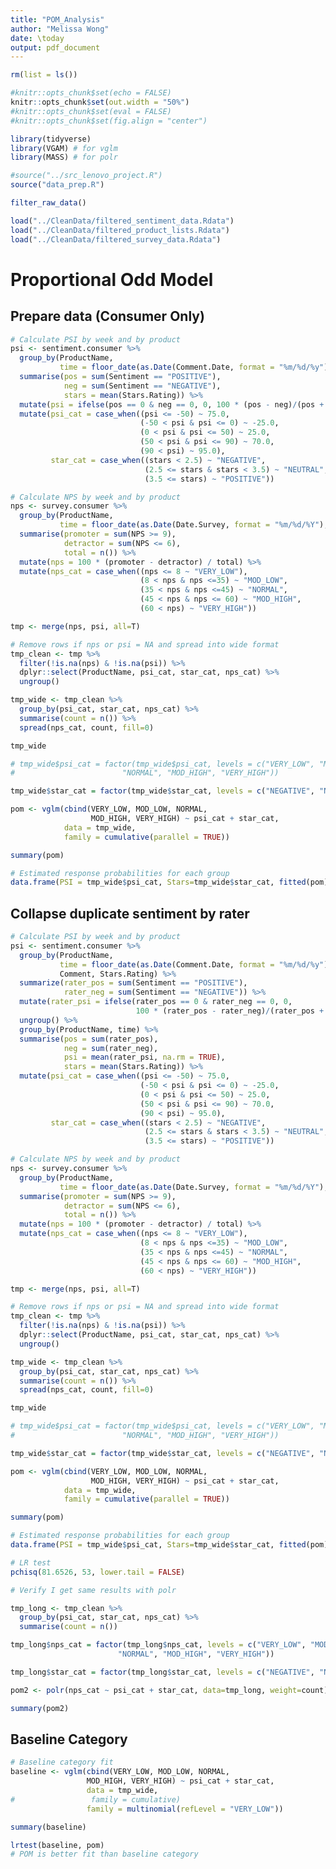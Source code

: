 ```yaml
---
title: "POM_Analysis"
author: "Melissa Wong"
date: \today
output: pdf_document
---
```


```r
rm(list = ls())

#knitr::opts_chunk$set(echo = FALSE)
knitr::opts_chunk$set(out.width = "50%")
#knitr::opts_chunk$set(eval = FALSE)
#knitr::opts_chunk$set(fig.align = "center")

library(tidyverse)
library(VGAM) # for vglm
library(MASS) # for polr

#source("../src_lenovo_project.R")
source("data_prep.R")
```

```r
filter_raw_data()

load("../CleanData/filtered_sentiment_data.Rdata")
load("../CleanData/filtered_product_lists.Rdata")
load("../CleanData/filtered_survey_data.Rdata")
```

# Proportional Odd Model

## Prepare data (Consumer Only)

```r

# Calculate PSI by week and by product
psi <- sentiment.consumer %>%
  group_by(ProductName,
           time = floor_date(as.Date(Comment.Date, format = "%m/%d/%y"), unit = "week")) %>%
  summarise(pos = sum(Sentiment == "POSITIVE"),
            neg = sum(Sentiment == "NEGATIVE"),
            stars = mean(Stars.Rating)) %>%
  mutate(psi = ifelse(pos == 0 & neg == 0, 0, 100 * (pos - neg)/(pos +  neg))) %>%
  mutate(psi_cat = case_when((psi <= -50) ~ 75.0,
                             (-50 < psi & psi <= 0) ~ -25.0,
                             (0 < psi & psi <= 50) ~ 25.0,
                             (50 < psi & psi <= 90) ~ 70.0,
                             (90 < psi) ~ 95.0),
         star_cat = case_when((stars < 2.5) ~ "NEGATIVE",
                              (2.5 <= stars & stars < 3.5) ~ "NEUTRAL",
                              (3.5 <= stars) ~ "POSITIVE"))

# Calculate NPS by week and by product
nps <- survey.consumer %>%
  group_by(ProductName,
           time = floor_date(as.Date(Date.Survey, format = "%m/%d/%Y"), unit = "week")) %>%
  summarise(promoter = sum(NPS >= 9),
            detractor = sum(NPS <= 6),
            total = n()) %>%
  mutate(nps = 100 * (promoter - detractor) / total) %>%
  mutate(nps_cat = case_when((nps <= 8 ~ "VERY_LOW"),
                             (8 < nps & nps <=35) ~ "MOD_LOW",
                             (35 < nps & nps <=45) ~ "NORMAL",
                             (45 < nps & nps <= 60) ~ "MOD_HIGH",
                             (60 < nps) ~ "VERY_HIGH"))

tmp <- merge(nps, psi, all=T)
```

```r

# Remove rows if nps or psi = NA and spread into wide format
tmp_clean <- tmp %>%
  filter(!is.na(nps) & !is.na(psi)) %>%
  dplyr::select(ProductName, psi_cat, star_cat, nps_cat) %>%
  ungroup()

tmp_wide <- tmp_clean %>%
  group_by(psi_cat, star_cat, nps_cat) %>%
  summarise(count = n()) %>%
  spread(nps_cat, count, fill=0)

tmp_wide

```

```r
# tmp_wide$psi_cat = factor(tmp_wide$psi_cat, levels = c("VERY_LOW", "MOD_LOW",
#                        "NORMAL", "MOD_HIGH", "VERY_HIGH"))

tmp_wide$star_cat = factor(tmp_wide$star_cat, levels = c("NEGATIVE", "NEUTRAL", "POSITIVE"))

pom <- vglm(cbind(VERY_LOW, MOD_LOW, NORMAL, 
                  MOD_HIGH, VERY_HIGH) ~ psi_cat + star_cat, 
            data = tmp_wide,
            family = cumulative(parallel = TRUE))

summary(pom)
```


```r
# Estimated response probabilities for each group
data.frame(PSI = tmp_wide$psi_cat, Stars=tmp_wide$star_cat, fitted(pom))

```

## Collapse duplicate sentiment by rater

```r

# Calculate PSI by week and by product
psi <- sentiment.consumer %>%
  group_by(ProductName,
           time = floor_date(as.Date(Comment.Date, format = "%m/%d/%y"), unit = "week"),
           Comment, Stars.Rating) %>%
  summarize(rater_pos = sum(Sentiment == "POSITIVE"),
            rater_neg = sum(Sentiment == "NEGATIVE")) %>%
  mutate(rater_psi = ifelse(rater_pos == 0 & rater_neg == 0, 0, 
                            100 * (rater_pos - rater_neg)/(rater_pos +  rater_neg))) %>%
  ungroup() %>%
  group_by(ProductName, time) %>%
  summarise(pos = sum(rater_pos),
            neg = sum(rater_neg),
            psi = mean(rater_psi, na.rm = TRUE),
            stars = mean(Stars.Rating)) %>%
  mutate(psi_cat = case_when((psi <= -50) ~ 75.0,
                             (-50 < psi & psi <= 0) ~ -25.0,
                             (0 < psi & psi <= 50) ~ 25.0,
                             (50 < psi & psi <= 90) ~ 70.0,
                             (90 < psi) ~ 95.0),
         star_cat = case_when((stars < 2.5) ~ "NEGATIVE",
                              (2.5 <= stars & stars < 3.5) ~ "NEUTRAL",
                              (3.5 <= stars) ~ "POSITIVE"))

# Calculate NPS by week and by product
nps <- survey.consumer %>%
  group_by(ProductName,
           time = floor_date(as.Date(Date.Survey, format = "%m/%d/%Y"), unit = "week")) %>%
  summarise(promoter = sum(NPS >= 9),
            detractor = sum(NPS <= 6),
            total = n()) %>%
  mutate(nps = 100 * (promoter - detractor) / total) %>%
  mutate(nps_cat = case_when((nps <= 8 ~ "VERY_LOW"),
                             (8 < nps & nps <=35) ~ "MOD_LOW",
                             (35 < nps & nps <=45) ~ "NORMAL",
                             (45 < nps & nps <= 60) ~ "MOD_HIGH",
                             (60 < nps) ~ "VERY_HIGH"))

tmp <- merge(nps, psi, all=T)

# Remove rows if nps or psi = NA and spread into wide format
tmp_clean <- tmp %>%
  filter(!is.na(nps) & !is.na(psi)) %>%
  dplyr::select(ProductName, psi_cat, star_cat, nps_cat) %>%
  ungroup()

tmp_wide <- tmp_clean %>%
  group_by(psi_cat, star_cat, nps_cat) %>%
  summarise(count = n()) %>%
  spread(nps_cat, count, fill=0)

tmp_wide
```

```r
# tmp_wide$psi_cat = factor(tmp_wide$psi_cat, levels = c("VERY_LOW", "MOD_LOW",
#                        "NORMAL", "MOD_HIGH", "VERY_HIGH"))

tmp_wide$star_cat = factor(tmp_wide$star_cat, levels = c("NEGATIVE", "NEUTRAL", "POSITIVE"))

pom <- vglm(cbind(VERY_LOW, MOD_LOW, NORMAL, 
                  MOD_HIGH, VERY_HIGH) ~ psi_cat + star_cat, 
            data = tmp_wide,
            family = cumulative(parallel = TRUE))

summary(pom)
```

```r
# Estimated response probabilities for each group
data.frame(PSI = tmp_wide$psi_cat, Stars=tmp_wide$star_cat, fitted(pom))

```


```r
# LR test
pchisq(81.6526, 53, lower.tail = FALSE)
```


```r
# Verify I get same results with polr

tmp_long <- tmp_clean %>%
  group_by(psi_cat, star_cat, nps_cat) %>%
  summarise(count = n()) 

tmp_long$nps_cat = factor(tmp_long$nps_cat, levels = c("VERY_LOW", "MOD_LOW",
                        "NORMAL", "MOD_HIGH", "VERY_HIGH"))

tmp_long$star_cat = factor(tmp_long$star_cat, levels = c("NEGATIVE", "NEUTRAL", "POSITIVE"))

pom2 <- polr(nps_cat ~ psi_cat + star_cat, data=tmp_long, weight=count)

summary(pom2)
```

## Baseline Category
```r
# Baseline category fit
baseline <- vglm(cbind(VERY_LOW, MOD_LOW, NORMAL, 
                 MOD_HIGH, VERY_HIGH) ~ psi_cat + star_cat, 
                 data = tmp_wide,
#                 family = cumulative)
                 family = multinomial(refLevel = "VERY_LOW"))

summary(baseline)
```
```r
lrtest(baseline, pom)
# POM is better fit than baseline category
```
